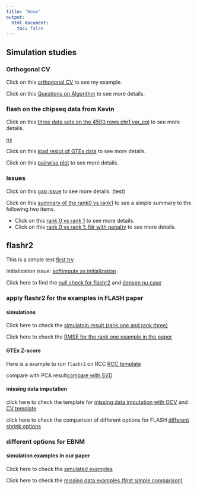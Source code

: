 ```yaml
---
title: "Home"
output:
  html_document:
    toc: false
---
```


## Simulation studies

### Orthogonal CV

Click on this [orthogonal CV](miss_position.html) to see my example.

Click on this [Questions on Algorithm](first-analysis.html) to see more details.

### flash on the chipseq data from Kevin

Click on this [three data sets on the 4500 rows chr1 var_col](sd_chr1_asinh.html) to see more details.

[ns](draft.html) 

Click on this [load reslut of GTEx data](GTExresult.html) to see more details.

Click on this [pairwise plot](pairwiseplotofflashgtexzscore.html) to see more details.

### Issues

Click on this [gap issue](ObjGap.html) to see more details. (test)

Click on this [summary of the rank0 vs rank1](Obj_summary.html) to see a simple summary to the following two items.

- Click on this [rank 0 vs rank 1](Objcheck_1.html) to see more details.
- Click on this [rank 0 vs rank 1: fdr with penalty](Objcheck_2.html) to see more details.

## flashr2

This is a simple test [first try](flash_beta_test.html)

Initialization issue: [softimpute as initialization](missingimputeinitial.html)

Click here to find the [null check for flashr2](NULLcheck.html) and [densen nu case](nullcheck2.html)

### apply flashr2 for the examples in FLASH paper

#### simulations

Click here to check the [simulatoin result (rank one and rank three)](applyflahr2onsimulations.html)

Click here to check the [RMSE for the rank one example in the paper](MSErank1sim.html)

#### GTEx Z-score

Here is a example to run `flashr2` on RCC [RCC template](GTEXzscoreTemplate.html)

compare with PCA result[compare with SVD](PCAresult.html)

#### missing data imputation

click here to check the template for [missing data imputation with OCV](templateforOCV.html) and [CV template](CVtemplate.html)

click here to check the comparison of different options for FLASH [different shrink options](compareOptionsOCV.html)

### different options for EBNM

#### simulation examples in our paper

Click here to check the [simulated examples](compare_ash_ebmn.html)

Click here to check the [missing data examples (first simple comparison)](compare_ash_pn_miss.html)

